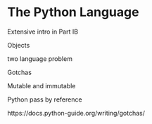 # The Python Language

Extensive intro in Part IB

Objects

two language problem

Gotchas

Mutable and immutable

Python pass by reference

https://docs.python-guide.org/writing/gotchas/